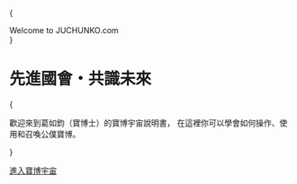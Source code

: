 
{<div className="w-full aspect-square sm:aspect-video relative mb-5">
<spline-viewer
className="absolute inset-0"
loading-anim-type="spinner-small-dark"
url="https://prod.spline.design/PykwbOV-m1ak0rZ0/scene.splinecode" />

  <div className="absolute inset-0 flex items-center justify-center">
    <div className="text-center text-xl sm:text-3xl lg:text-4xl uppercase font-semibold tracking-wider">
      Welcome to JUCHUNKO.com
    </div>
  </div>
</div>}

<div className="text-center">

# 先進國會・共識未來

{<p>
  <TextBalancer>
    歡迎來到葛如鈞（寶博士）的<span className="inline-block">寶博宇宙說明書，</span>
    <span className="inline-block">
      在這裡你可以學會如何操作、使用和召喚公僕寶博。
    </span>
  </TextBalancer>
</p>}

[進入寶博宇宙](/docs/)

</div>